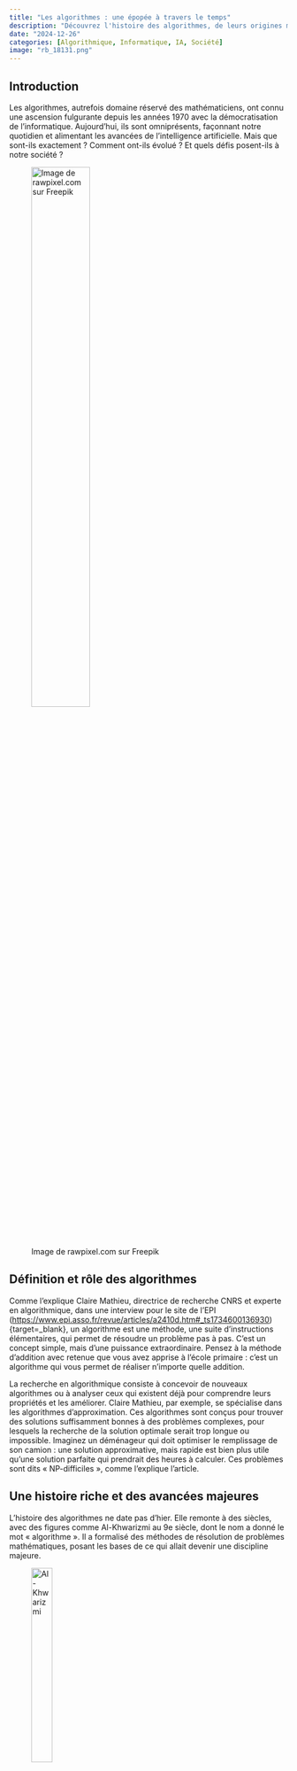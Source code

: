 ```yaml
---
title: "Les algorithmes : une épopée à travers le temps"
description: "Découvrez l'histoire des algorithmes, de leurs origines mathématiques à leur omniprésence dans notre société moderne, et les enjeux éthiques et sociétaux qu'ils soulèvent."
date: "2024-12-26"
categories: [Algorithmique, Informatique, IA, Société]
image: "rb_18131.png"
---
```


## Introduction

Les algorithmes, autrefois domaine réservé des mathématiciens, ont connu une ascension fulgurante depuis les années 1970 avec la démocratisation de l'informatique. Aujourd'hui, ils sont omniprésents, façonnant notre quotidien et alimentant les avancées de l'intelligence artificielle. Mais que sont-ils exactement ? Comment ont-ils évolué ? Et quels défis posent-ils à notre société ?

![Image de rawpixel.com sur Freepik](rb_18131.png){width="50%"}

## Définition et rôle des algorithmes

Comme l'explique Claire Mathieu, directrice de recherche CNRS et experte en algorithmique, dans une interview pour le site de l'EPI (<https://www.epi.asso.fr/revue/articles/a2410d.htm#_ts1734600136930>){target=_blank}, un algorithme est une méthode, une suite d'instructions élémentaires, qui permet de résoudre un problème pas à pas. C'est un concept simple, mais d'une puissance extraordinaire. Pensez à la méthode d'addition avec retenue que vous avez apprise à l'école primaire : c'est un algorithme qui vous permet de réaliser n'importe quelle addition.

La recherche en algorithmique consiste à concevoir de nouveaux algorithmes ou à analyser ceux qui existent déjà pour comprendre leurs propriétés et les améliorer. Claire Mathieu, par exemple, se spécialise dans les algorithmes d'approximation. Ces algorithmes sont conçus pour trouver des solutions suffisamment bonnes à des problèmes complexes, pour lesquels la recherche de la solution optimale serait trop longue ou impossible. Imaginez un déménageur qui doit optimiser le remplissage de son camion : une solution approximative, mais rapide est bien plus utile qu'une solution parfaite qui prendrait des heures à calculer. Ces problèmes sont dits « NP-difficiles », comme l'explique l'article.

## Une histoire riche et des avancées majeures

::: {layout-ncol=2}
L'histoire des algorithmes ne date pas d'hier. Elle remonte à des siècles, avec des figures comme Al-Khwarizmi au 9e siècle, dont le nom a donné le mot « algorithme ». Il a formalisé des méthodes de résolution de problèmes mathématiques, posant les bases de ce qui allait devenir une discipline majeure.

![[Al-Khwarizmi](https://fr.wikipedia.org/wiki/Al-Khw%C3%A2rizm%C3%AE){target=_blank}](1983_CPA_5426.jpg){width="30%"}
::: 

Un tournant majeur a eu lieu après la Seconde Guerre mondiale, avec la nécessité de résoudre des problèmes logistiques complexes pour la reconstruction. C'est à cette époque, en 1947, que George Dantzig a inventé l'[algorithme du simplexe](https://fr.wikipedia.org/wiki/Algorithme_du_simplexe){target=_blank}, un outil puissant pour l'optimisation linéaire, encore utilisé aujourd'hui.

Mais c'est dans les années 1970 que les algorithmes ont véritablement pris leur essor, portés par la puissance croissante des ordinateurs. En 1971, Stephen Cook a formalisé la notion de « NP-difficulté », un concept clé de la théorie de la complexité, qui a révolutionné l'approche des problèmes algorithmiques. Richard Karp, en 1972, a ensuite identifié 21 problèmes « NP-complets », jetant les bases d'une conjecture fondamentale, « P est différent de NP », qui reste à ce jour un des grands mystères non résolus de l'informatique.

## Des découvertes récentes et des impacts concrets

Parmi les avancées plus récentes, l'algorithme de chiffrement RSA, inventé en 1978 par Rivest, Shamir et Adleman, a révolutionné la sécurité des communications sur Internet. Il permet d'échanger des messages chiffrés sans avoir à échanger une clé secrète au préalable, grâce à l'utilisation d'une clé publique et d'une clé privée.

![RSA : Ron Rivest, Adi Shamir, Len Adleman Courtesy of Ron Rivest (source [Intersitices.info](https://interstices.info/nombres-premiers-et-cryptologie-lalgorithme-rsa/){target=_blank})](RSA.jpg){width="50%"}

L'arrivée du big data a également nécessité de nouveaux types d'algorithmes, capables de traiter des flux massifs de données. L'algorithme de Flajolet et Martin, datant de 1985, est un exemple marquant. Il permet d'estimer le nombre d'éléments distincts dans un flux de données, ce qui est crucial pour des applications comme la détection d'anomalies dans le trafic réseau.

L'impact des algorithmes ne se limite pas à l'informatique. En biologie moléculaire, par exemple, ils ont permis d'accélérer le séquençage des génomes, ouvrant des perspectives inédites pour la recherche médicale.

## Des défis éthiques et sociétaux

L'omniprésence des algorithmes dans notre société soulève des questions éthiques et sociétales importantes. Comme le souligne Claire Mathieu, la rapidité et l'efficacité ne suffisent plus. Les algorithmes doivent aussi être transparents et équitables. Mais comment garantir cette transparence ? Ouvrir le code ne suffit pas. Il faut, selon Claire Mathieu, une réflexion approfondie, impliquant scientifiques et citoyens, pour définir ce qu'est un algorithme transparent et quelles garanties sont attendues.

![[Article paru dans le journal Le Monde en 2018](https://www.lemonde.fr/pixels/article/2018/02/12/une-etude-demontre-les-biais-de-la-reconnaissance-faciale-plus-efficace-sur-les-hommes-blancs_5255663_4408996.html){target=_blank}](lemonde.png){width="50%"}

Les algorithmes peuvent même influencer le fonctionnement démocratique, comme le montre l'exemple du redécoupage électoral aux États-Unis. L'utilisation d'algorithmes pour optimiser ce redécoupage, en fonction de lois conçues avant l'ère numérique, pose des risques de manipulation des résultats électoraux.

## Les enjeux de demain

L'intelligence artificielle et les réseaux de neurones profonds ouvrent de nouveaux défis pour l'algorithmique. Comprendre comment les résultats de ces algorithmes dépendent des données d'entrée est un enjeu majeur. Claire Mathieu suggère d'appliquer ces algorithmes à des problèmes classiques déjà bien étudiés pour mieux les comprendre.

Enfin, la lutte contre le réchauffement climatique va, selon elle, devenir un domaine d'application crucial pour l'algorithmique. Il faudra inventer des algorithmes moins gourmands en ressources et en énergie, et capables de nous aider à réduire notre empreinte carbone.

![Image de fr.freepik.com](2148884835.jpg){width="50%"}

## Conclusion

En conclusion, les algorithmes sont bien plus que de simples outils techniques. Ils sont au cœur d'une épopée scientifique et sociétale qui façonne notre présent et notre futur. Les comprendre, les maîtriser et les utiliser de manière éthique est un défi majeur pour les années à venir. L'interview de Claire Mathieu nous offre un éclairage précieux sur cette histoire et sur les enjeux qui nous attendent.

![](futur.png)